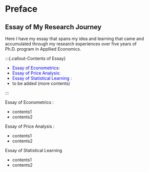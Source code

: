 # Preface {.unnumbered}

## Essay of My Research Journey

Here I have my essay that spans my idea and learning that came and accumulated through my research experiences over
five years of Ph.D. program in Appllied Economics. 

:::{.callout-Contents of Essay}

+ <span style="color:blue"> Essay of Econometrics</span>:  
+ <span style="color:blue"> Essay of Price Analysis</span>: 
+ <span style="color:blue"> Essay of Statistical Learning </span>: 
- to be added (more contents)

:::

Essay of Econometrics <span style="color:blue"> </span>:

+ contents1
+ contents2


Essay of Price Analysis <span style="color:blue"> </span>:

+ contents1
+ contents2

Essay of Statistical Learning

+ contents1
+ contents2



